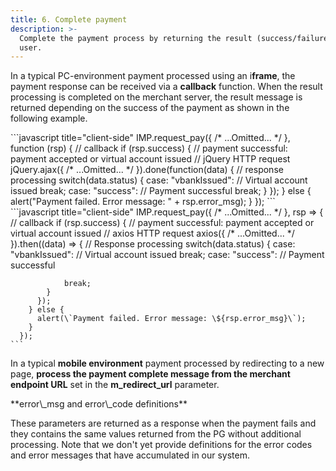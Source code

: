 ```yaml
---
title: 6. Complete payment
description: >-
  Complete the payment process by returning the result (success/failure) to the
  user.
---
```



In a typical PC-environment payment processed using an i**frame**, the payment response can be received via a **callback** function. When the result processing is completed on the merchant server, the result message is returned depending on the success of the payment as shown in the following example.

<Tabs>
  <Tab title="JavaScript">
    ```javascript title="client-side"
    IMP.request_pay({
        /* ...Omitted... */
      }, function (rsp) { // callback
        if (rsp.success) { // payment successful: payment accepted or virtual account issued
            // jQuery HTTP request
            jQuery.ajax({
              /* ...Omitted... */
            }).done(function(data) { // response processing
              switch(data.status) {
                case: "vbankIssued":
                  // Virtual account issued
                  break;
                case: "success":
                  // Payment successful
                  break;
              }
            });
        } else {
          alert("Payment failed. Error message: " +  rsp.error_msg);
        }
      });
    ```
  </Tab>

  <Tab title="JavaScript (ES Next)">
    ```javascript title="client-side"
    IMP.request_pay({
        /* ...Omitted... */
      }, rsp => { // callback
        if (rsp.success) { // payment successful: payment accepted or virtual account issued
          // axios HTTP request
          axios({
            /* ...Omitted... */
          }).then((data) => { // Response processing
            switch(data.status) {
              case: "vbankIssued":
                // Virtual account issued
                break;
              case: "success":
                // Payment successful

                break;
            }
          });
        } else {
          alert(\`Payment failed. Error message: \${rsp.error_msg}\`);
        }
      });
    ```
  </Tab>
</Tabs>

In a typical **mobile environment** payment processed by redirecting to a new page, **process the payment complete message from the merchant endpoint URL** set in the **m\_redirect\_url** parameter.

<Hint style="info">
  **error\_msg and error\_code definitions**

  These parameters are returned as a response when the payment fails and they contains the same values returned from the PG without additional processing. Note that we don't yet provide definitions for the error codes and error messages that have accumulated in our system.
</Hint>
